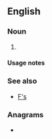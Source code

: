 {{also|fs|Fs|FS|fS|F's|␜}}
==English==

===Noun===
{{head|en|noun form}}

# {{plural of|en|f}}

====Usage notes====
{{U:en:plurals of letters}}

===See also===
* [[F's]]

===Anagrams===
* {{anagrams|en|a=fs|S. F.|S.F.|SF|Sf|s-f|sf}}